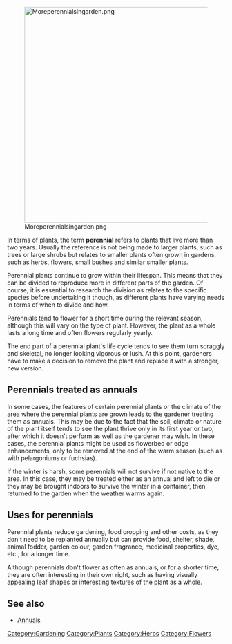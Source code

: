 [[File:Moreperennialsingarden.png|center|500px]]

In terms of plants, the term '''perennial''' refers to plants that live more than two years. Usually the reference is not being made to larger plants, such as trees or large shrubs but relates to smaller plants often grown in gardens, such as herbs, flowers, small bushes and similar smaller plants.

Perennial plants continue to grow within their lifespan. This means that they can be divided to reproduce more in different parts of the garden. Of course, it is essential to research the division as relates to the specific species before undertaking it though, as different plants have varying needs in terms of when to divide and how.

Perennials tend to flower for a short time during the relevant season, although this will vary on the type of plant. However, the plant as a whole lasts a long time and often flowers regularly yearly. 

The end part of a perennial plant's life cycle tends to see them turn scraggly and skeletal, no longer looking vigorous or lush. At this point, gardeners have to make a decision to remove the plant and replace it with a stronger, new version. 

== Perennials treated as annuals ==
In some cases, the features of certain perennial plants or the climate of the area where the perennial plants are grown leads to the gardener treating them as annuals. This may be due to the fact that the soil, climate or nature of the plant itself tends to see the plant thrive only in its first year or two, after which it doesn't perform as well as the gardener may wish. In these cases, the perennial plants might be used as flowerbed or edge enhancements, only to be removed at the end of the warm season (such as with pelargoniums or fuchsias).

If the winter is harsh, some perennials will not survive if not native to the area. In this case, they may be treated either as an annual and left to die or they may be brought indoors to survive the winter in a container, then returned to the garden when the weather warms again.

== Uses for perennials ==
Perennial plants reduce gardening, food cropping and other costs, as they don't need to be replanted annually but can provide food, shelter, shade, animal fodder, garden colour, garden fragrance, medicinal properties, dye, etc., for a longer time.

Although perennials don't flower as often as annuals, or for a shorter time, they are often interesting in their own right, such as having visually appealing leaf shapes or interesting textures of the plant as a whole.

== See also ==
*[[Annuals]]

{{stub}}


[[Category:Gardening]]
[[Category:Plants]]
[[Category:Herbs]]
[[Category:Flowers]]